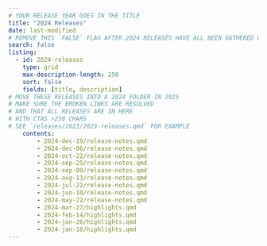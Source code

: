 ```yaml
---
# YOUR RELEASE YEAR GOES IN THE TITLE
title: "2024 Releases"
date: last-modified
# REMOVE THIS `FALSE` FLAG AFTER 2024 RELEASES HAVE ALL BEEN GATHERED ONTO THIS LANDING
search: false
listing:
  - id: 2024-releases
    type: grid
    max-description-length: 250
    sort: false
    fields: [title, description]
# MOVE THESE RELEASES INTO A 2024 FOLDER IN 2025
# MAKE SURE THE BROKEN LINKS ARE RESOLVED
# AND THAT ALL RELEASES ARE IN HERE
# WITH CTAS >250 CHARS
# SEE `releases/2023/2023-releases.qmd` FOR EXAMPLE
    contents:
        - 2024-dec-19/release-notes.qmd
        - 2024-dec-06/release-notes.qmd
        - 2024-oct-22/release-notes.qmd
        - 2024-sep-25/release-notes.qmd
        - 2024-sep-09/release-notes.qmd
        - 2024-aug-13/release-notes.qmd
        - 2024-jul-22/release-notes.qmd
        - 2024-jun-10/release-notes.qmd
        - 2024-may-22/release-notes.qmd
        - 2024-mar-27/highlights.qmd
        - 2024-feb-14/highlights.qmd
        - 2024-jan-26/highlights.qmd
        - 2024-jan-18/highlights.qmd
---
```


:::{#2024-releases}
:::